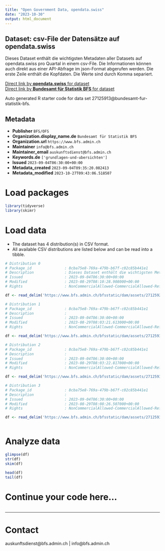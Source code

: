 ```yaml
---
title: "Open Government Data, opendata.swiss"
date: "2023-10-30"
output: html_document
---
```


## Dataset: csv-File der Datensätze auf opendata.swiss

Dieses Dataset enthält die wichtigsten Metadaten aller Datasets auf opendata.swiss pro Quartal in einem csv-File. Die Informationen können auch direkt aus einer API-Abfrage im json-Format abgerufen werden. Die erste Zeile enthält die Kopfdaten. Die Werte sind durch Komma separiert.

[Direct link by **opendata.swiss** for dataset](https://opendata.swiss/de/dataset/csv-file-der-datensatze-auf-opendata-swiss)<br>
[Direct link by **Bundesamt für Statistik BFS** for dataset](https://www.bfs.admin.ch/asset/de/ts-d-00.02-OGD-03)

Auto generated R starter code for data set 27125913@bundesamt-fur-statistik-bfs.

## Metadata

- **Publisher** `BFS/OFS`
- **Organization.display_name.de** `Bundesamt für Statistik BFS`
- **Organization.url** `https://www.bfs.admin.ch`
- **Maintainer** `info@bfs.admin.ch`
- **Maintainer_email** `auskunftsdienst@bfs.admin.ch`
- **Keywords.de** `['grundlagen-und-ubersichten']`
- **Issued** `2023-09-04T06:30:00+00:00`
- **Metadata_created** `2023-09-04T09:35:20.082413`
- **Metadata_modified** `2023-10-27T09:43:06.518507`


# Load packages

```r

library(tidyverse)
library(skimr)

```

# Load data

-   The dataset has 4 distribution(s) in CSV format.
-   All available CSV distributions are listed below and can be read into a tibble.

```r

# Distribution 0
# Package_id               : 8cba75e8-769a-479b-b67f-c02c85b441e1
# Description              : Dieses Dataset enthält die wichtigsten Metadaten aller Datasets auf opendata.swiss pro Quartal in einem csv-File. Die Informationen können auch direkt aus einer API-Abfrage im json-Format abgerufen werden. Die erste Zeile enthält die Kopfdaten. Die Werte sind durch Komma separiert.
# Issued                   : 2023-09-04T06:30:00+00:00
# Modified                 : 2023-08-29T08:10:28.908000+00:00
# Rights                   : NonCommercialAllowed-CommercialAllowed-ReferenceNotRequired

df <- read_delim('https://www.bfs.admin.ch/bfsstatic/dam/assets/27125926/master')

# Distribution 1
# Package_id               : 8cba75e8-769a-479b-b67f-c02c85b441e1
# Description              : 
# Issued                   : 2023-09-04T06:30:00+00:00
# Modified                 : 2023-08-29T08:03:21.613000+00:00
# Rights                   : NonCommercialAllowed-CommercialAllowed-ReferenceNotRequired

df <- read_delim('https://www.bfs.admin.ch/bfsstatic/dam/assets/27125932/master')

# Distribution 2
# Package_id               : 8cba75e8-769a-479b-b67f-c02c85b441e1
# Description              : 
# Issued                   : 2023-09-04T06:30:00+00:00
# Modified                 : 2023-08-29T08:03:22.817000+00:00
# Rights                   : NonCommercialAllowed-CommercialAllowed-ReferenceNotRequired

df <- read_delim('https://www.bfs.admin.ch/bfsstatic/dam/assets/27125931/master')

# Distribution 3
# Package_id               : 8cba75e8-769a-479b-b67f-c02c85b441e1
# Description              : 
# Issued                   : 2023-09-04T06:30:00+00:00
# Modified                 : 2023-08-29T08:08:26.507000+00:00
# Rights                   : NonCommercialAllowed-CommercialAllowed-ReferenceNotRequired

df <- read_delim('https://www.bfs.admin.ch/bfsstatic/dam/assets/27125930/master')



```

# Analyze data

```r

glimpse(df)
str(df)
skim(df)

head(df)
tail(df)

```

# Continue your code here...

```r

```

------------------------------------------------------------------------

# Contact

auskunftsdienst@bfs.admin.ch | info@bfs.admin.ch
